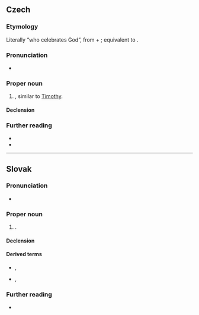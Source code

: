 ==Czech==
{{wikipedia|lang=cs}}

===Etymology===
Literally “who celebrates God”, from {{m|cs|Bůh||God}} + {{m|cs|slavit||celebrate}}; equivalent to {{cog|grc|Τιμόθεος}}.

===Pronunciation===
* {{cs-IPA}}

===Proper noun===
{{cs-proper noun|g=m}}

# {{given name|male|lang=cs}}, similar to [[Timothy]].

====Declension====
{{cs-decl-noun-auto|ma|Bohusl|a|v}}

===Further reading===
* {{R:KNLA}}
* {{R:SSJC}}

----

==Slovak==

===Pronunciation===
* {{IPA|/ˈbɔɦuslau̯/|lang=sk}}

===Proper noun===
{{sk-proper noun|g=m|gen=Bohuslava|pl=Bohuslavovia|decl=chlap}}

# {{given name|male|lang=sk}}.

====Declension====
{{sk-decl-noun|Bohuslav|Bohuslava|Bohuslavovi|Bohuslava|Bohuslavovi|Bohuslavom|Bohuslavovia|Bohuslavov|Bohuslavom|Bohuslavov|Bohuslavoch|Bohuslavmi}}

====Derived terms====
* {{l|sk|Bohuš}}, {{l|sk|Bohuslavko}}
* {{l|sk|Slavo}}, {{l|sk|Slavko}}

===Further reading===
* {{R:SDK}}